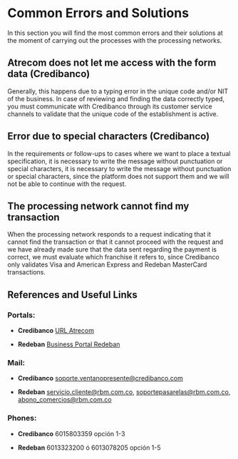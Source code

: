 

<HeroPattern />

# Common Errors and Solutions

In this section you will find the most common errors and their solutions at the moment of carrying out the processes with the processing networks.

## Atrecom does not let me access with the form data (Credibanco)

<CenteredContainer>
    <ImageZoom
      src="/payments/processing_networks/errors__1.webp"
      alt="errors__1"
      className="w-full h-auto shadow rounded-md my-0 transition-transform duration-300 ease-in-out cursor-pointer hover:scale-110 focus:scale-110" 
    />
</CenteredContainer>

Generally, this happens due to a typing error in the unique code and/or NIT of the business.
In case of reviewing and finding the data correctly typed, you must communicate with Credibanco through its customer service channels to validate that the unique code of the establishment is active.

## Error due to special characters (Credibanco)

<CenteredContainer>
    <ImageZoom
      src="/payments/processing_networks/errors__2.webp"
      alt="errors__2"
      className="w-full h-auto shadow rounded-md my-0 transition-transform duration-300 ease-in-out cursor-pointer hover:scale-110 focus:scale-110" 
    />
</CenteredContainer>

In the requirements or follow-ups to cases where we want to place a textual specification, it is necessary to write the message without punctuation or special characters, 
it is necessary to write the message without punctuation or special characters, since the platform does not support them and we will not be able to continue with the request.

## The processing network cannot find my transaction
When the processing network responds to a request indicating that it cannot find the transaction or that it cannot proceed with the request and we have already made sure that the data sent regarding the payment is correct, 
we must evaluate which franchise it refers to, since Credibanco only validates Visa and American Express and Redeban MasterCard transactions.

## References and Useful Links

### Portals:

- **Credibanco**
<a href="https://transfer.credibanco.com/form/atrecom" target="_blank" rel="URL Atrecom">URL Atrecom</a>

- **Redeban**
<a href="https://www.portalcomerciosredeban.com/" target="_blank" rel="URL Atrecom">Business Portal Redeban</a>

### Mail:

- **Credibanco**
soporte.ventanopresente@credibanco.com

- **Redeban**
servicio.cliente@rbm.com.co,
soportepasarelas@rbm.com.co,
abono_comercios@rbm.com.co

### Phones:

- **Credibanco**
6015803359 opción 1-3

- **Redeban**
6013323200 ó 6013078205 opción 1-5
